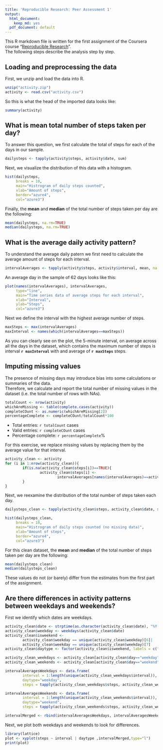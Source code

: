 ```yaml
---
title: 'Reproducible Research: Peer Assessment 1'
output:
  html_document:
    keep_md: yes
  pdf_document: default
---
```


This R markdown file is written for the first assignment of the Coursera course "[Reproducible Research](http://www.coursera.org/course/repdata)".  
The following steps describe the analysis step by step.

## Loading and preprocessing the data
First, we unzip and load the data into R.

```r
unzip("activity.zip")
activity <- read.csv("activity.csv")

```

So this is what the head of the imported data looks like:

```r
summary(activity)

```

## What is mean total number of steps taken per day?
To answer this question, we first calculate the total of steps for each of the days in our sample.  

```r
dailysteps <- tapply(activity$steps, activity$date, sum)

```

Next, we visualize the distribution of this data with a histogram.  

```r
hist(dailysteps, 
     breaks = 10,
     main="Histrogram of daily steps counted", 
     xlab="Amount of steps",
     border="azure4", 
     col="azure3")
```

Finally, the **mean** and **median** of the total number of steps taken per day are the following:

```r
mean(dailysteps, na.rm=TRUE)
median(dailysteps, na.rm=TRUE)

``` 

## What is the average daily activity pattern?

To understand the average daily patern we first need to calculate the average amount of steps for each interval.

```r
intervalAverages <- tapply(activity$steps, activity$interval, mean, na.rm=T)
```

An average day in the sample of 62 days looks like this:

```r
plot(names(intervalAverages), intervalAverages,
     type="line",
     main="Time series data of average steps for each interval", 
     xlab="Interval",
     ylab="Steps",
     col="azure3")
```

Next we define the interval with the highest average number of steps.

```r
maxSteps <- max(intervalAverages)
maxInterval <- names(which(intervalAverages==maxSteps))
```

As you can clearly see on the plot, the 5-minute interval, on average across all the days in the dataset, which contains the maximum number of steps is interval **`r maxInterval`** with and average of **`r maxSteps`** steps.  

## Imputing missing values
The presence of missing days may introduce bias into some calculations or summaries of the data.  
Therefore, we calculate and report the total number of missing values in the dataset (i.e. the total number of rows with NAs).  

```r
totalCount <- nrow(activity)
whichAreMissing <- table(complete.cases(activity))
completeCOunt <- as.numeric(whichAreMissing[2])
percentageComplete <- completeCOunt/totalCount*100
```

* Total entries: `r totalCount` cases  
* Valid entries: `r completeCOunt` cases  
* Percentage complete: `r percentageComplete`%  

For this exercise, we replace missing values by replacing them by the average value for that interval.

```r
activity_clean <- activity
for (i in 1:nrow(activity_clean)){
        if(is.na(activity_clean$steps[i])==TRUE){
                activity_clean$steps[i] <- 
                        intervalAverages[names(intervalAverages)==activity_clean$interval[i]]
        }
}        
```

Next, we reexamine the distribution of the total number of steps taken each day.  

```r
dailysteps_clean <- tapply(activity_clean$steps, activity_clean$date, sum)

```

```r
hist(dailysteps_clean, 
     breaks = 10,
     main="Histrogram of daily steps counted (no missing data)", 
     xlab="Amount of steps",
     border="azure4", 
     col="azure3")
```

For this clean dataset, the **mean** and **median** of the total number of steps taken per day are the following:

```r
mean(dailysteps_clean)
median(dailysteps_clean)
``` 

These values do not (or barely) differ from the estimates from the first part of the assignment.


## Are there differences in activity patterns between weekdays and weekends?

First we identify which dates are weekdays.

```r
activity_clean$date <- strptime(as.character(activity_clean$date), "%Y-%m-%e")
activity_clean$weekday <- weekdays(activity_clean$date)
activity_clean$isweekend <- 
        activity_clean$weekday == unique(activity_clean$weekday)[6]|
        activity_clean$weekday == unique(activity_clean$weekday)[7]
activity_clean$daytype <- factor(activity_clean$isweekend, labels = c("weekday", "weekend"))
```

```r
activity_clean_weekdays <- activity_clean[activity_clean$day=="weekday",]
activity_clean_weekends <- activity_clean[activity_clean$day=="weekend",]

intervalAveragesWeekdays <- data.frame(
        interval = 1:length(unique(activity_clean_weekdays$interval)),
        daytype="weekday", 
        steps = tapply(activity_clean_weekdays$steps, activity_clean_weekdays$interval, mean, na.rm=T))

intervalAveragesWeekends <- data.frame(
        interval = 1:length(unique(activity_clean_weekends$interval)),
        daytype="weekend", 
        steps = tapply(activity_clean_weekends$steps, activity_clean_weekends$interval, mean, na.rm=T))

intervalMerged <- rbind(intervalAveragesWeekdays, intervalAveragesWeekends)
```

Next, we plot both weekdays and weekends to look for differences.

```r
library(lattice)
plot <- xyplot(steps ~ interval | daytype ,intervalMerged,type="l")
print(plot)
```


